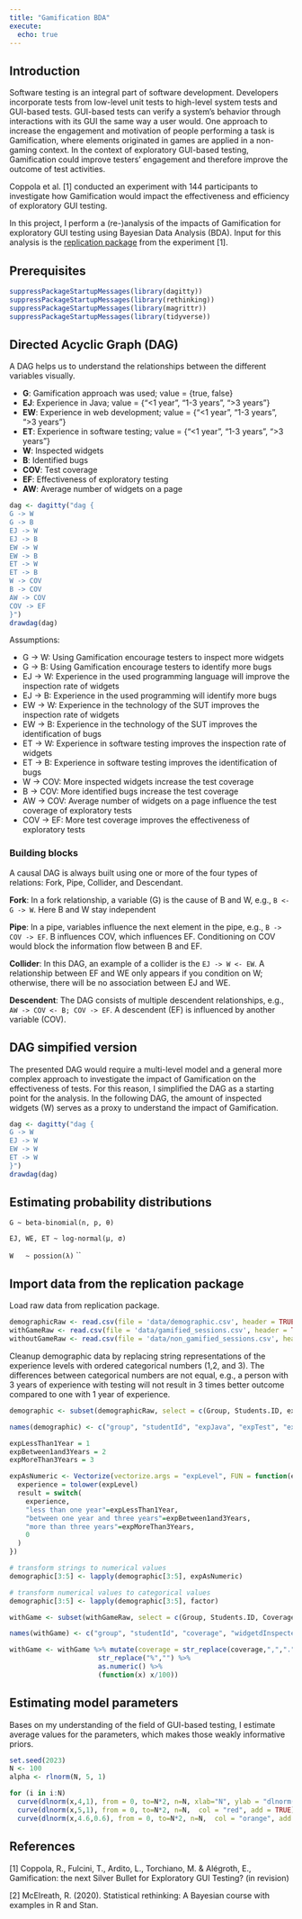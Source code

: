 ```yaml
---
title: "Gamification BDA"
execute:
  echo: true
---
```


## Introduction

Software testing is an integral part of software development.
Developers incorporate tests from low-level unit tests to high-level system tests and GUI-based tests.
GUI-based tests can verify a system's behavior through interactions with its GUI the same way a user would.
One approach to increase the engagement and motivation of people performing a task is Gamification, where elements originated in games are applied in a non-gaming context.
In the context of exploratory GUI-based testing, Gamification could improve testers' engagement and therefore improve the outcome of test activities.

Coppola et al. [1] conducted an experiment with 144 participants to investigate how Gamification would impact the effectiveness and efficiency of exploratory GUI testing.

In this project, I perform a (re-)analysis of the impacts of Gamification for exploratory GUI testing using Bayesian Data Analysis (BDA).
Input for this analysis is the [replication package](https://figshare.com/projects/GamificationReplicationPackage/127202) from the experiment [1].

## Prerequisites

```r
suppressPackageStartupMessages(library(dagitty))
suppressPackageStartupMessages(library(rethinking))
suppressPackageStartupMessages(library(magrittr))
suppressPackageStartupMessages(library(tidyverse))
```


## Directed Acyclic Graph (DAG)

A DAG helps us to understand the relationships between the different variables visually.

- **G**: Gamification approach was used; value = {true, false}
- **EJ**: Experience in Java; value = {"<1 year", "1-3 years", ">3 years"}
- **EW**: Experience in web development; value = {"<1 year", "1-3 years", ">3 years"}
- **ET**: Experience in software testing; value = {"<1 year", "1-3 years", ">3 years"}
- **W**: Inspected widgets
- **B**: Identified bugs
- **COV**: Test coverage
- **EF**: Effectiveness of exploratory testing
- **AW**: Average number of widgets on a page

```r
dag <- dagitty("dag {
G -> W
G -> B
EJ -> W
EJ -> B
EW -> W
EW -> B
ET -> W
ET -> B
W -> COV
B -> COV
AW -> COV
COV -> EF
}")
drawdag(dag)
```

Assumptions:

- G -\> W: Using Gamification encourage testers to inspect more widgets
- G -\> B: Using Gamification encourage testers to identify more bugs
- EJ -\> W: Experience in the used programming language will improve the inspection rate of widgets
- EJ -\> B: Experience in the used programming will identify more bugs
- EW -\> W: Experience in the technology of the SUT improves the inspection rate of widgets
- EW -\> B: Experience in the technology of the SUT improves the identification of bugs
- ET -\> W: Experience in software testing improves the inspection rate of widgets
- ET -\> B: Experience in software testing improves the identification of bugs
- W -\> COV: More inspected widgets increase the test coverage
- B -\> COV: More identified bugs increase the test coverage
- AW -\> COV: Average number of widgets on a page influence the test coverage of exploratory tests
- COV -\> EF: More test coverage improves the effectiveness of exploratory tests

### Building blocks

A causal DAG is always built using one or more of the four types of relations: Fork, Pipe, Collider, and Descendant.

**Fork**: In a fork relationship, a variable (G) is the cause of B and W, e.g., `B <- G -> W`. Here B and W stay independent

**Pipe**: In a pipe, variables influence the next element in the pipe, e.g., `B -> COV -> EF`. B influences COV, which influences EF. Conditioning on COV would block the information flow between B and EF.

**Collider**: In this DAG, an example of a collider is the `EJ -> W <- EW`.
A relationship between EF and WE only appears if you condition on W; otherwise, there will be no association between EJ and WE.

**Descendent**: The DAG consists of multiple descendent relationships, e.g., `AW -> COV <- B; COV -> EF`.
A descendent (EF) is influenced by another variable (COV).

## DAG simpified version

The presented DAG would require a multi-level model and a general more complex approach to investigate the impact of Gamification on the effectiveness of tests.
For this reason, I simplified the DAG as a starting point for the analysis.
In the following DAG, the amount of inspected widgets (W) serves as a proxy to understand the impact of Gamification.

```r
dag <- dagitty("dag {
G -> W
EJ -> W
EW -> W
ET -> W
}")
drawdag(dag)
```

## Estimating probability distributions

`G ~ beta-binomial(n, p, θ)`

`EJ, WE, ET ~ log-normal(µ, σ)`

`W   ~ possion(λ)`
``

## Import data from the replication package

Load raw data from replication package.

```r
demographicRaw <- read.csv(file = 'data/demographic.csv', header = TRUE, sep = ';', nrows=152)
withGameRaw <- read.csv(file = 'data/gamified_sessions.csv', header = TRUE, sep = ';', nrows=152)
withoutGameRaw <- read.csv(file = 'data/non_gamified_sessions.csv', header = TRUE, sep = ';', nrows=152)
```

Cleanup demographic data by replacing string representations of the experience levels with ordered categorical numbers (1,2, and 3).
The differences between categorical numbers are not equal, e.g., a person with 3 years of experience with testing will not result in 3 times better outcome compared to one with 1 year of experience.
```r
demographic <- subset(demographicRaw, select = c(Group, Students.ID, expertise.in.java, expertise.in.sw.testing, expertise.in.web.app.development))

names(demographic) <- c("group", "studentId", "expJava", "expTest", "expWeb")

expLessThan1Year = 1
expBetween1and3Years = 2
expMoreThan3Years = 3

expAsNumeric <- Vectorize(vectorize.args = "expLevel", FUN = function(expLevel) {
  experience = tolower(expLevel)
  result = switch(
    experience,
    "less than one year"=expLessThan1Year,
    "between one year and three years"=expBetween1and3Years,
    "more than three years"=expMoreThan3Years,
    0
  )
})

# transform strings to numerical values
demographic[3:5] <- lapply(demographic[3:5], expAsNumeric)

# transform numerical values to categorical values
demographic[3:5] <- lapply(demographic[3:5], factor)
```

```r
withGame <- subset(withGameRaw, select = c(Group, Students.ID, Coverage.G, X..Interactions.G, X..Issue.G))

names(withGame) <- c("group", "studentId", "coverage", "widgetdInspected", "bugsIdentified")

withGame <- withGame %>% mutate(coverage = str_replace(coverage,",",".") %>% 
                      str_replace("%","") %>% 
                      as.numeric() %>% 
                      (function(x) x/100))
```

## Estimating model parameters

Bases on my understanding of the field of GUI-based testing, I estimate average values for the parameters, which makes those weakly informative priors.

```r
set.seed(2023)
N <- 100
alpha <- rlnorm(N, 5, 1)

for (i in i:N)
  curve(dlnorm(x,4,1), from = 0, to=N*2, n=N, xlab="N", ylab = "dlnorm(µ, σ)",  col = "blue")
  curve(dlnorm(x,5,1), from = 0, to=N*2, n=N,  col = "red", add = TRUE)
  curve(dlnorm(x,4.6,0.6), from = 0, to=N*2, n=N,  col = "orange", add = TRUE)
```

## References

[1] Coppola, R., Fulcini, T., Ardito, L., Torchiano, M. & Alégroth, E., Gamification: the next Silver Bullet for Exploratory GUI Testing? (in revision)

[2] McElreath, R. (2020). Statistical rethinking: A Bayesian course with examples in R and Stan.


